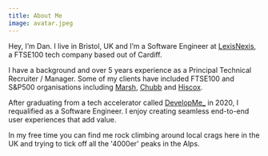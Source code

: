 ```yaml
---
title: About Me
image: avatar.jpeg
---
```


Hey, I’m Dan. I live in Bristol, UK and I’m a Software Engineer at [LexisNexis](https://risk.lexisnexis.co.uk/), a FTSE100 tech company based out of Cardiff.

I have a background and over 5 years experience as a Principal Technical Recruiter / Manager. Some of my clients have  included FTSE100 and S&amp;P500 organisations including [Marsh](https://www.mmc.com/), [Chubb](https://www.chubb.com/uk-en/) and [Hiscox](https://www.hiscox.co.uk/).

After graduating from a tech accelerator called [DevelopMe_](https://developme.tech/) in 2020, I requalified as a Software Engineer. I enjoy creating seamless end-to-end user experiences that add value.

In my free time you can find me rock climbing around local crags here in the UK and trying to tick off all the '4000er' peaks in the Alps.
